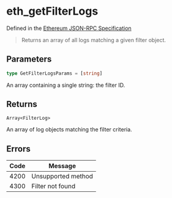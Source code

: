 # eth_getFilterLogs

Defined in the [Ethereum JSON-RPC Specification](https://ethereum.org/en/developers/docs/apis/json-rpc/)

> Returns an array of all logs matching a given filter object.

## Parameters

```ts
type GetFilterLogsParams = [string]
```

An array containing a single string: the filter ID.

## Returns

`Array<FilterLog>`

An array of log objects matching the filter criteria.

## Errors

| Code | Message            |
| ---- | ------------------ |
| 4200 | Unsupported method |
| 4300 | Filter not found   |

```

```
